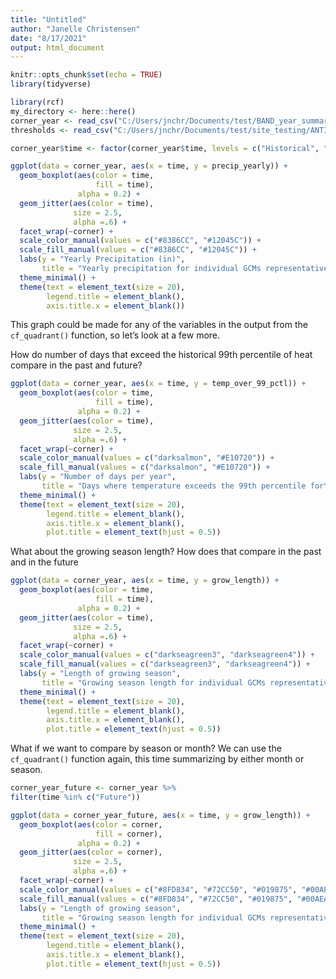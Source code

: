 ```yaml
---
title: "Untitled"
author: "Janelle Christensen"
date: "8/17/2021"
output: html_document
---
```


```r
knitr::opts_chunk$set(echo = TRUE)
library(tidyverse)
```

```r

library(rcf)
my_directory <- here::here()
corner_year <- read_csv("C:/Users/jnchr/Documents/test/BAND_year_summary_c.csv")
thresholds <- read_csv("C:/Users/jnchr/Documents/test/site_testing/ANTI/ANTI_thresholds.csv")

corner_year$time <- factor(corner_year$time, levels = c("Historical", "Future"))

ggplot(data = corner_year, aes(x = time, y = precip_yearly)) +
  geom_boxplot(aes(color = time,
                   fill = time),
               alpha = 0.2) +
  geom_jitter(aes(color = time),
              size = 2.5,
              alpha =.6) +
  facet_wrap(~corner) +
  scale_color_manual(values = c("#8386CC", "#12045C")) +
  scale_fill_manual(values = c("#8386CC", "#12045C")) +
  labs(y = "Yearly Precipitation (in)",
       title = "Yearly precipitation for individual GCMs representative of 4 climate futures") +
  theme_minimal() +
  theme(text = element_text(size = 20),
        legend.title = element_blank(),
        axis.title.x = element_blank())
```
This graph could be made for any of the variables in the output from the `cf_quadrant()` function, so let's look at a few more. 

How do number of days that exceed the historical 99th percentile of heat compare in the past and future?

```r
ggplot(data = corner_year, aes(x = time, y = temp_over_99_pctl)) +
  geom_boxplot(aes(color = time,
                   fill = time),
               alpha = 0.2) +
  geom_jitter(aes(color = time),
              size = 2.5,
              alpha =.6) +
  facet_wrap(~corner) +
  scale_color_manual(values = c("darksalmon", "#E10720")) +
  scale_fill_manual(values = c("darksalmon", "#E10720")) +
  labs(y = "Number of days per year",
       title = "Days where temperature exceeds the 99th percentile for\n individual GCMs representative of 4 climate futures") +
  theme_minimal() +
  theme(text = element_text(size = 20),
        legend.title = element_blank(),
        axis.title.x = element_blank(),
        plot.title = element_text(hjust = 0.5))
```
What about the growing season length? How does that compare in the past and in the future

```r
ggplot(data = corner_year, aes(x = time, y = grow_length)) +
  geom_boxplot(aes(color = time,
                   fill = time),
               alpha = 0.2) +
  geom_jitter(aes(color = time),
              size = 2.5,
              alpha =.6) +
  facet_wrap(~corner) +
  scale_color_manual(values = c("darkseagreen3", "darkseagreen4")) +
  scale_fill_manual(values = c("darkseagreen3", "darkseagreen4")) +
  labs(y = "Length of growing season",
       title = "Growing season length for individual GCMs representative of 4 climate futures") +
  theme_minimal() +
  theme(text = element_text(size = 20),
        legend.title = element_blank(),
        axis.title.x = element_blank(),
        plot.title = element_text(hjust = 0.5))
```

What if we want to compare by season or month? We can use the `cf_quadrant()` function again, this time summarizing by either month or season.


```r
corner_year_future <- corner_year %>%
filter(time %in% c("Future"))

ggplot(data = corner_year_future, aes(x = time, y = grow_length)) +
  geom_boxplot(aes(color = corner,
                   fill = corner),
               alpha = 0.2) +
  geom_jitter(aes(color = corner),
              size = 2.5,
              alpha =.6) +
  facet_wrap(~corner) +
  scale_color_manual(values = c("#8FD834", "#72CC50", "#019875", "#00AEAD")) +
  scale_fill_manual(values = c("#8FD834", "#72CC50", "#019875", "#00AEAD")) +
  labs(y = "Length of growing season",
       title = "Growing season length for individual GCMs representative of 4 climate futures") +
  theme_minimal() +
  theme(text = element_text(size = 20),
        legend.title = element_blank(),
        axis.title.x = element_blank(),
        plot.title = element_text(hjust = 0.5))
```

